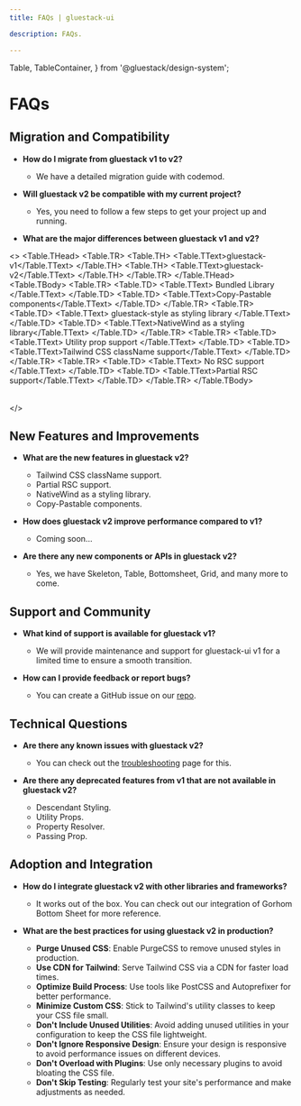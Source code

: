 ```yaml
---
title: FAQs | gluestack-ui

description: FAQs.

---
```



  Table,
  TableContainer,
} from '@gluestack/design-system';


<Meta title="with-nativewind/Guides/More/FAQs" />

# FAQs

## Migration and Compatibility

- **How do I migrate from gluestack v1 to v2?**

  - We have a detailed migration guide with codemod.

- **Will gluestack v2 be compatible with my current project?**

  - Yes, you need to follow a few steps to get your project up and running.

- **What are the major differences between gluestack v1 and v2?**

<>
 <TableContainer>
    <Table>
      <Table.THead>
        <Table.TR>
          <Table.TH>
            <Table.TText>gluestack-v1</Table.TText>
          </Table.TH>
          <Table.TH>
            <Table.TText>gluestack-v2</Table.TText>
          </Table.TH>
        </Table.TR>
      </Table.THead>
      <Table.TBody>
        <Table.TR>
          <Table.TD>
            <Table.TText>
              Bundled Library
            </Table.TText>
          </Table.TD>
          <Table.TD>
            <Table.TText>Copy-Pastable components</Table.TText>
          </Table.TD>
        </Table.TR>
        <Table.TR>
          <Table.TD>
            <Table.TText>
              gluestack-style as styling library
            </Table.TText>
          </Table.TD>
          <Table.TD>
            <Table.TText>NativeWind as a styling library</Table.TText>
          </Table.TD>
        </Table.TR>
         <Table.TR>
          <Table.TD>
            <Table.TText>
              Utility prop support
            </Table.TText>
          </Table.TD>
          <Table.TD>
            <Table.TText>Tailwind CSS className support</Table.TText>
          </Table.TD>
        </Table.TR>
         <Table.TR>
          <Table.TD>
            <Table.TText>
              No RSC support
            </Table.TText>
          </Table.TD>
          <Table.TD>
            <Table.TText>Partial RSC support</Table.TText>
          </Table.TD>
        </Table.TR>
      </Table.TBody>
    </Table>
  </TableContainer>
</>

## New Features and Improvements

- **What are the new features in gluestack v2?**

  - Tailwind CSS className support.
  - Partial RSC support.
  - NativeWind as a styling library.
  - Copy-Pastable components.

- **How does gluestack v2 improve performance compared to v1?**

  - Coming soon...

- **Are there any new components or APIs in gluestack v2?**
  - Yes, we have Skeleton, Table, Bottomsheet, Grid, and many more to come.

## Support and Community

- **What kind of support is available for gluestack v1?**

  - We will provide maintenance and support for gluestack-ui v1 for a limited time to ensure a smooth transition.

- **How can I provide feedback or report bugs?**
  - You can create a GitHub issue on our [repo](https://github.com/gluestack/gluestack-ui).

## Technical Questions

- **Are there any known issues with gluestack v2?**

  - You can check out the [troubleshooting](https://gluestack.io/ui/docs/guides/more/troubleshooting#known-issues) page for this.

- **Are there any deprecated features from v1 that are not available in gluestack v2?**
  - Descendant Styling.
  - Utility Props.
  - Property Resolver.
  - Passing Prop.

## Adoption and Integration

- **How do I integrate gluestack v2 with other libraries and frameworks?**

  - It works out of the box. You can check out our integration of Gorhom Bottom Sheet for more reference.

- **What are the best practices for using gluestack v2 in production?**
  - **Purge Unused CSS**: Enable PurgeCSS to remove unused styles in production.
  - **Use CDN for Tailwind**: Serve Tailwind CSS via a CDN for faster load times.
  - **Optimize Build Process**: Use tools like PostCSS and Autoprefixer for better performance.
  - **Minimize Custom CSS**: Stick to Tailwind's utility classes to keep your CSS file small.
  - **Don't Include Unused Utilities**: Avoid adding unused utilities in your configuration to keep the CSS file lightweight.
  - **Don't Ignore Responsive Design**: Ensure your design is responsive to avoid performance issues on different devices.
  - **Don't Overload with Plugins**: Use only necessary plugins to avoid bloating the CSS file.
  - **Don't Skip Testing**: Regularly test your site's performance and make adjustments as needed.
